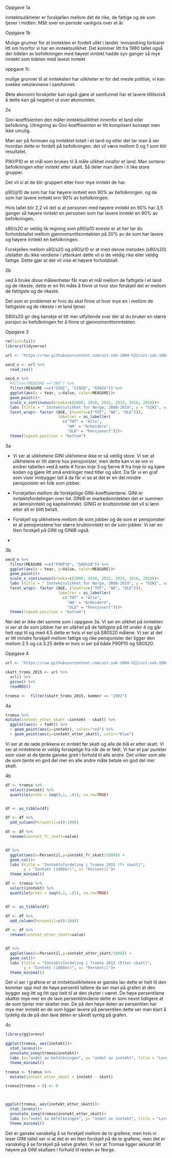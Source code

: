 Oppgave 1a

inntektsulikheter er forskjellen mellom det de rike, de fattige og de som tjener i midten. Målt over en periode vanligvis over et år.

Oppgave 1b

Mulige grunner for at inntekten er fordelt ulikt i landet. Innvandring forklarer litt om hvorfor vi har en inntektsulikhet. Det kommer litt fra 1980 tallet også der tidelen av befolkningen med høyest inntekt hadde syv ganger så mye inntekt som tidelen med lavest inntekt

oppgave 1c

mulige grunner til at innteketen har ulikheter er for det meste politisk, vi kan svekke vekstevnene i samfunnet.

Økte økonomi forskjeller kan også gjøre at samfunnet har et lavere tillitsnivå å dette kan gå negativt ut over økonomien.

2a

Gini-koeffisienten den måler inntektsulikthet innenfor et land eller befolkning. Utregning av Gini-koeffisienten er litt komplisert konsept men ikke umulig.

Man ser på formuen og inntektet totalt i et land og etter det tar man å ser hvordan dette er fordelt på befolkningen. det vil være mellom 0 og 1 som blir resultatet.

P90/P10 er et mål som brukes til å måle ulikhet innafor et land. Man sorterer befolkningen etter inntekt etter skatt. Så deler man dem i ti like store grupper.

Det vil si at de blir gruppert etter hvor mye inntekt de har.

p90/p10 de som har har høyere inntekt enn 90% av befolkningen. og de som har lavere inntekt enn 90% av befolkningen.

Hvis tallet blir 2,2 vil det si at personen med høyere inntekt en 90% har 3,5 ganger så høyere inntekt en personen som har lavere inntekt en 90% av befolkningen.

s80/s20 er veldig lik regning som p90/p10 eneste er at her tar du forholdstallet mellom gjennomsnittsinntekten på 20% av de som har lavere og høyere inntekt en befolkningen.

Forskjellen mellom s80/s20 og p90/p10 er at med denne metoden (s80/s20) utelatter du ikke verdiene i ytterkant dette vil si de veldig rike eller veldig fattige. Dette gjør at det vil vise et høyere forholdstall.

2b

ved å bruke disse måleenheter får man et mål mellom de fattigste i et land og de rikeste, dette er en fin måte å finne ut hvor stor forskjell det er mellom de fattigste og de rikeste.

Det som er problemet er hvis du skal finne ut hvor mye en i mellom de fattigeste og de rikeste i et land tjener.

S80/s20 gir deg kanskje et litt mer utfyllende svar der at du bruker en større porsjon av befolkningen for å finne ut gjennomsnittsinntekten.

Oppgave 3

```{r}
rm(list=ls())
library(tidyverse)
```

```{r}
url <- "https://raw.githubusercontent.com/uit-sok-1004-h22/uit-sok-1004-h22.github.io/main/data/oecd_data_nor.csv"

oecd_n <- url %>% 
  read_csv()
```

```{r}
oecd_n %>% 
  #filter(MEASURE =="IND") %>%
  filter(MEASURE ==c("GINI", "GINIB", "GINIG")) %>%
  ggplot(aes(x = Year, y=Value, color=MEASURE))+
  geom_point()+ 
  scale_x_continuous(breaks=c(2008, 2010, 2012, 2014, 2016, 2018))+ 
  labs (title = " Inntektsulikhet for Norge, 2008-2019", y = "GINI", x= "Year")+ 
  facet_wrap(~ factor (AGE, (levels=c("TOT", "WA", "OLD"))), 
                       labeller = as_labeller(
                         c("TOT" = "Alle", 
                           "WA" = "Arbeidere", 
                           "OLD" = "Pensjonert")))+ 
  theme(legend.position = "bottom") 
```

3a

-   Vi ser at ulikhetene GINI ulikhetene ikke er så veldig store. Vi ser at ulikhetene er litt større hos pensjonister, men dette kan vi se om vi endrer tabellen ved å sette \# foran linje 3 og fjerne \# fra linje to og kjøre koden og gjøre litt små endringer med titler og sånt. Da får vi en graf som viser innbygger tall å da får vi se at det er en del mindre pensjonister en folk som jobber.

-   Forskjellen mellom de forskjellige GINI-koeffisientene. GINI er inntektsfordelingen over tid. GINIB er markedsinntekten det er summen av lønnsinntekt og kapitalinntekt. GINIG er bruttoinntekt det vil si lønn etter alt er blitt betalt.

-   Forskjell og ulikhetene mellom de som jobber og de som er pensjonister er at pensjonistene har større bruttoinntekt en de som jobber. Vi ser en liten forskjell på GINI og GINIB også.

-   

3b

```{r}
oecd_n %>% 
  filter(MEASURE ==c("P90P10", "S80S20")) %>%
  ggplot(aes(x = Year, y=Value, color=MEASURE))+
  geom_point()+ 
  scale_x_continuous(breaks=c(2008, 2010, 2012, 2014, 2016, 2018))+ 
  labs (title = " Inntektsulikhet for Norge, 2008-2019", y = "GINI", x= "Year")+ 
  facet_wrap(~ factor (AGE, (levels=c("TOT", "WA", "OLD"))), 
                       labeller = as_labeller(
                         c("TOT" = "Alle", 
                           "WA" = "Arbeidere", 
                           "OLD" = "Pensjonert")))+ 
  theme(legend.position = "bottom") 
```

Nei det er ikke det samme som i oppgave 3a. Vi ser en ulikhet på inntekten vi ser at de som jobber har en ulikhet på de fattigste på litt under 4 og går helt opp til og med 4.5 dette er hvis vi ser på S80S20 målene. Vi ser at det er litt mindre forskjell mellom fattige og rike pensjonister der ligger den mellom 2.5 og ca 3.25 dette er hvis vi ser på både P90P10 og S80S20.

Oppgave 4

```{r}
url <- "https://raw.githubusercontent.com/uit-sok-1004-h22/uit-sok-1004-h22.github.io/main/data/skatt_troms_2015.RDS"

skatt_troms_2015 <- url %>%
  url() %>%
  gzcon() %>% 
  readRDS()
```

```{r}
tromso <-  filter(skatt_troms_2015, kommnr == "1902")

```

4a

```{r}
tromso %>%
mutate(inntekt_etter_skatt =inntekt - skatt) %>%
  ggplot(aes(x = fodt)) %>%
  + geom_point(aes(y=inntekt), color="red") %>%
  + geom_point(aes(y=inntekt_etter_skatt), color="blue")

```

Vi ser at de røde prikkene er inntekt før skatt og alle de blå er etter skatt. Vi ser at inntektene er veldig forskjelige fra når de er født. Vi har et par punkter som viser at de tjente ganske greit i forhold til alle andre. Det virker som alle de som tjente en god del mer en alle andre måte betale en god del mer skatt.

4b

```{r}
df <- tromso %>%
  select(inntekt) %>% 
  quantile(probs = seq(0,1, .01), na.rm=TRUE)


df <- as_tibble(df)

df <- df %>% 
  add_column(Persentil=c(0:100))

df <- df %>% 
  rename(inntekt_fr_skatt=value)


df %>% 
  ggplot(aes(x=Persentil,y=inntekt_fr_skatt/1000)) +
  geom_col()+
  labs (title = "Inntektsfordeling i Tromso 2015 (fr skatt)",
        y = "Inntekt (1000kr)", x= "Persentil")+
  theme_minimal()
```

```{r}
df <- tromso %>%
  select(inntekt) %>% 
  quantile(probs = seq(0,1, .01), na.rm=TRUE)


df <- as_tibble(df)

df <- df %>% 
  add_column(Persentil=c(0:100))

df <- df %>% 
  rename(inntekt_etter_skatt=value)


df %>% 
  ggplot(aes(x=Persentil,y=inntekt_etter_skatt/1000)) +
  geom_col()+
  labs (title = "Inntektsfordeling i Tromso 2015 (Etter skatt)",
        y = "Inntekt (1000kr)", x= "Persentil")+
  theme_minimal()
```

Det vi ser i grafene er at inntektsulikhetene er ganske lav dette er helt til den kommer opp mot de høye persentil tallene da ser man på grafen at den bygger seg litt og litt opp helt til at den skyter i været. De høye persentilene skatter mye mer en de lave persentilnivåene dette er som nevnt tidligere at de som tjener mer skatter mer. De på den høye delen av persentilen har mye mer inntekt en de som ligger lavere på persentilen dette ser man klart å tydelig da de på den lave delen er såvidt synlig på grafen.

4c

```{r}
library(gglorenz)
```

```{r}

ggplot(tromso, aes(inntekt))+
  stat_lorenz()+
  annotate_ineq(tromso$inntekt)+ 
  labs (x="andel av befolkningen", y= "andel av inntekt", title = "Lorenz-kurve, Tromso kommune 2015")+
  theme_minimal()
```

```{r}
tromso <- tromso %>%
  mutate(inntekt_etter_skatt = inntekt - skatt)

tromso[tromso < 0] <- 0



ggplot(tromso, aes(inntekt_etter_skatt))+
  stat_lorenz()+
  annotate_ineq(tromso$inntekt_etter_skatt)+
  labs (x="andel av befolkningen", y= "andel av inntekt", title = "Lorenz-kurve, Tromso kommune 2015")+
  theme_minimal()
```

Det er ganske vanskelig å se forskjell mellom de to grafene, men hvis vi leser GINI tallet ser vi at det er en liten forskjell på de to grafene, men det er vanskelig å se forskjell på selve grafen. Vi ser at Tromsø ligger akkurat litt høyere på GINI skallaen i forhold til resten av Norge.
